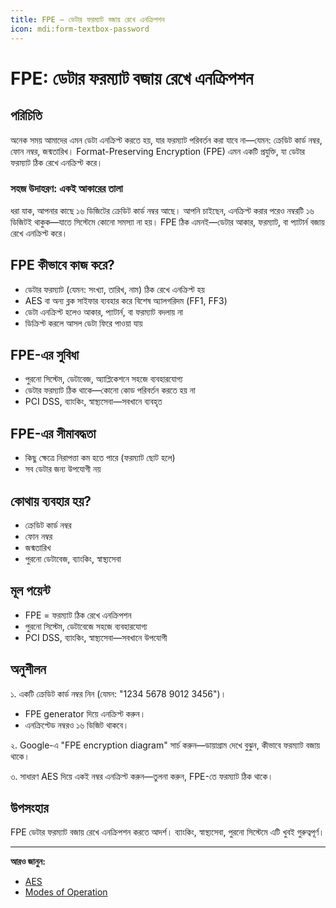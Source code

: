 ```yaml
---
title: FPE — ডেটার ফরম্যাট বজায় রেখে এনক্রিপশন
icon: mdi:form-textbox-password
---
```


# FPE: ডেটার ফরম্যাট বজায় রেখে এনক্রিপশন

## পরিচিতি

অনেক সময় আমাদের এমন ডেটা এনক্রিপ্ট করতে হয়, যার ফরম্যাট পরিবর্তন করা যাবে না—যেমন: ক্রেডিট কার্ড নম্বর, ফোন নম্বর, জন্মতারিখ। Format-Preserving Encryption (FPE) এমন একটি প্রযুক্তি, যা ডেটার ফরম্যাট ঠিক রেখে এনক্রিপ্ট করে।

### সহজ উদাহরণ: একই আকারের তালা

ধরা যাক, আপনার কাছে ১৬ ডিজিটের ক্রেডিট কার্ড নম্বর আছে। আপনি চাইছেন, এনক্রিপ্ট করার পরেও নম্বরটি ১৬ ডিজিটই থাকুক—যাতে সিস্টেমে কোনো সমস্যা না হয়। FPE ঠিক এমনই—ডেটার আকার, ফরম্যাট, বা প্যাটার্ন বজায় রেখে এনক্রিপ্ট করে।

## FPE কীভাবে কাজ করে?
- ডেটার ফরম্যাট (যেমন: সংখ্যা, তারিখ, নাম) ঠিক রেখে এনক্রিপ্ট হয়
- AES বা অন্য ব্লক সাইফার ব্যবহার করে বিশেষ অ্যালগরিদম (FF1, FF3)
- ডেটা এনক্রিপ্ট হলেও আকার, প্যাটার্ন, বা ফরম্যাট বদলায় না
- ডিক্রিপ্ট করলে আসল ডেটা ফিরে পাওয়া যায়

## FPE-এর সুবিধা
- পুরনো সিস্টেম, ডেটাবেজ, অ্যাপ্লিকেশনে সহজে ব্যবহারযোগ্য
- ডেটার ফরম্যাট ঠিক থাকে—কোনো কোড পরিবর্তন করতে হয় না
- PCI DSS, ব্যাংকিং, স্বাস্থ্যসেবা—সবখানে ব্যবহৃত

## FPE-এর সীমাবদ্ধতা
- কিছু ক্ষেত্রে নিরাপত্তা কম হতে পারে (ফরম্যাট ছোট হলে)
- সব ডেটার জন্য উপযোগী নয়

## কোথায় ব্যবহার হয়?
- ক্রেডিট কার্ড নম্বর
- ফোন নম্বর
- জন্মতারিখ
- পুরনো ডেটাবেজ, ব্যাংকিং, স্বাস্থ্যসেবা

## মূল পয়েন্ট
- FPE = ফরম্যাট ঠিক রেখে এনক্রিপশন
- পুরনো সিস্টেম, ডেটাবেজে সহজে ব্যবহারযোগ্য
- PCI DSS, ব্যাংকিং, স্বাস্থ্যসেবা—সবখানে উপযোগী

## অনুশীলন

১. একটি ক্রেডিট কার্ড নম্বর নিন (যেমন: "1234 5678 9012 3456")।
   - FPE generator দিয়ে এনক্রিপ্ট করুন।
   - এনক্রিপ্টেড নম্বরও ১৬ ডিজিট থাকবে।

২. Google-এ "FPE encryption diagram" সার্চ করুন—ডায়াগ্রাম দেখে বুঝুন, কীভাবে ফরম্যাট বজায় থাকে।

৩. সাধারণ AES দিয়ে একই নম্বর এনক্রিপ্ট করুন—তুলনা করুন, FPE-তে ফরম্যাট ঠিক থাকে।

## উপসংহার

FPE ডেটার ফরম্যাট বজায় রেখে এনক্রিপশন করতে আদর্শ। ব্যাংকিং, স্বাস্থ্যসেবা, পুরনো সিস্টেমে এটি খুবই গুরুত্বপূর্ণ।

---

**আরও জানুন:**
- [AES](/encryption/block-ciphers)
- [Modes of Operation](/encryption/ecb)
